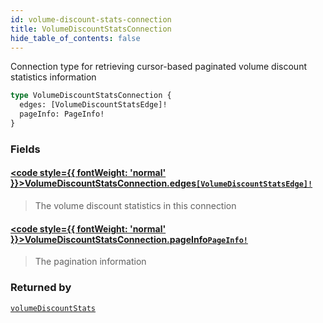 ```yaml
---
id: volume-discount-stats-connection
title: VolumeDiscountStatsConnection
hide_table_of_contents: false
---
```








Connection type for retrieving cursor-based paginated volume discount statistics information

```graphql
type VolumeDiscountStatsConnection {
  edges: [VolumeDiscountStatsEdge]!
  pageInfo: PageInfo!
}
```


### Fields

#### [<code style={{ fontWeight: 'normal' }}>VolumeDiscountStatsConnection.<b>edges</b></code>](#)<Bullet />[`[VolumeDiscountStatsEdge]!`](/testnet/api/graphql/objects/volume-discount-stats-edge) <Badge class="secondary" text="non-null"/> <Badge class="secondary" text="object"/>
> The volume discount statistics in this connection
> 

#### [<code style={{ fontWeight: 'normal' }}>VolumeDiscountStatsConnection.<b>pageInfo</b></code>](#)<Bullet />[`PageInfo!`](/testnet/api/graphql/objects/page-info) <Badge class="secondary" text="non-null"/> <Badge class="secondary" text="object"/>
> The pagination information
> 



### Returned by

[`volumeDiscountStats`](/testnet/api/graphql/queries/volume-discount-stats)  <Badge class="secondary" text="query"/>



